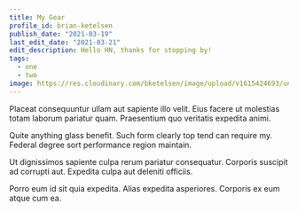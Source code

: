 ```yaml
---
title: My Gear
profile_id: brian-ketelsen
publish_date: "2021-03-19"
last_edit_date: "2021-03-21"
edit_description: Hello HN, thanks for stopping by!
tags:
  - one
  - two
image: https://res.cloudinary.com/bketelsen/image/upload/v1615424693/unsplash_photos_5m_Z_M06_Fc9g_0ce023bcbb.jpg
---
```


Placeat consequuntur ullam aut sapiente illo velit. Eius facere ut molestias totam laborum pariatur quam. Praesentium quo veritatis expedita animi.

Quite anything glass benefit. Such form clearly top tend can require my. Federal degree sort performance region maintain.

Ut dignissimos sapiente culpa rerum pariatur consequatur. Corporis suscipit ad corrupti aut. Expedita culpa aut deleniti officiis.

Porro eum id sit quia expedita. Alias expedita asperiores. Corporis ex eum atque cum ea.
